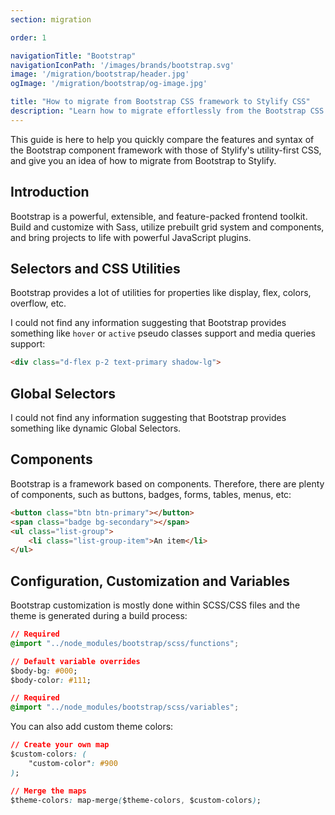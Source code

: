 ```yaml
---
section: migration

order: 1

navigationTitle: "Bootstrap"
navigationIconPath: '/images/brands/bootstrap.svg'
image: '/migration/bootstrap/header.jpg'
ogImage: '/migration/bootstrap/og-image.jpg'

title: "How to migrate from Bootstrap CSS framework to Stylify CSS"
description: "Learn how to migrate effortlessly from the Bootstrap CSS component framework to Stylify's utility-first CSS and code faster with less code."
---
```


This guide is here to help you quickly compare the features and syntax of the Bootstrap component framework with those of Stylify's utility-first CSS, and give you an idea of how to migrate from Bootstrap to Stylify.

<MigrationNote />

## Introduction
Bootstrap is a powerful, extensible, and feature-packed frontend toolkit. Build and customize with Sass, utilize prebuilt grid system and components, and bring projects to life with powerful JavaScript plugins.

<MigrationStylifyDescription />

## Selectors and CSS Utilities

<MigrationCodeBlock image="bootstrap.svg">
<div slot="tool">

Bootstrap provides a lot of utilities for properties like display, flex, colors, overflow, etc.

I could not find any information suggesting that Bootstrap provides something like `hover` or `active` pseudo classes support and media queries support:


```html
<div class="d-flex p-2 text-primary shadow-lg">
```

</div>
<div slot="stylify">

<MigrationStylifySelectors />

</div>
</MigrationCodeBlock>



## Global Selectors

<MigrationCodeBlock image="bootstrap.svg">
<div slot="tool">

I could not find any information suggesting that Bootstrap provides something like dynamic Global Selectors.

</div>
<div slot="stylify">

<MigrationStylifyCustomSelectors />

</div>
</MigrationCodeBlock>

## Components
<MigrationCodeBlock image="bootstrap.svg">
<div slot="tool">

Bootstrap is a framework based on components. Therefore, there are plenty of components, such as buttons, badges, forms, tables, menus, etc:

```html
<button class="btn btn-primary"></button>
<span class="badge bg-secondary"></span>
<ul class="list-group">
	<li class="list-group-item">An item</li>
</ul>
```

</div>
<div slot="stylify">

<MigrationStylifyComponents />

</div>
</MigrationCodeBlock>

## Configuration, Customization and Variables
<MigrationCodeBlock image="bootstrap.svg">
<div slot="tool">

Bootstrap customization is mostly done within SCSS/CSS files and the theme is generated during a build process:

```css
// Required
@import "../node_modules/bootstrap/scss/functions";

// Default variable overrides
$body-bg: #000;
$body-color: #111;

// Required
@import "../node_modules/bootstrap/scss/variables";
```

You can also add custom theme colors:

```css
// Create your own map
$custom-colors: (
	"custom-color": #900
);

// Merge the maps
$theme-colors: map-merge($theme-colors, $custom-colors);
```
</div>
<div slot="stylify">

<MigrationStylifyVariables />

</div>
</MigrationCodeBlock>

<MigrationPageFooter />
